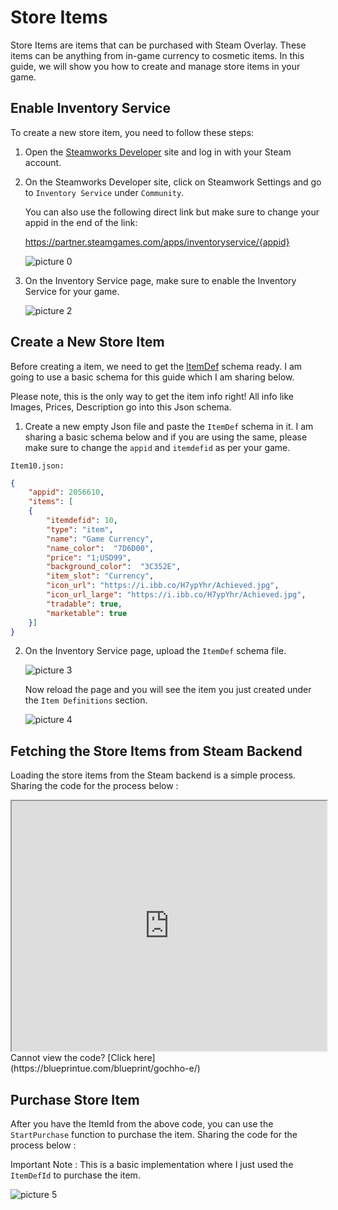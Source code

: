 # Store Items

Store Items are items that can be purchased with Steam Overlay. These items can be anything from in-game currency to cosmetic items. In this guide, we will show you how to create and manage store items in your game.

## Enable Inventory Service

To create a new store item, you need to follow these steps:

1. Open the [Steamworks Developer](https://partner.steamgames.com/apps) site and log in with your Steam account.

2. On the Steamworks Developer site, click on Steamwork Settings and go to `Inventory Service` under `Community`.

    You can also use the following direct link but make sure to change your appid in the end of the link:
    
    https://partner.steamgames.com/apps/inventoryservice/{appid}
    
    ![picture 0](../../../images/64545f6116daf105ac88bc9bfb0d67b45965933cd1b2093eb30c58f53ba16e63.png) 


3. On the Inventory Service page, make sure to enable the Inventory Service for your game.

    ![picture 2](../../../images/6ac05f052f771b40ecee31f839c725ac9e6b00eb34011d47750b70b1f4759fae.png)


## Create a New Store Item

Before creating a item, we need to get the [ItemDef](https://partner.steamgames.com/doc/features/inventory/schema) schema ready. I am going to use a basic schema for this guide which I am sharing below. 

Please note, this is the only way to get the item info right! All info like Images, Prices, Description go into this Json schema.

1. Create a new empty Json file and paste the `ItemDef` schema in it. I am sharing a basic schema below and if you are using the same, please make sure to change the `appid` and `itemdefid` as per your game.

`Item10.json:`

```json     
{
	"appid": 2056610,
	"items": [
	{
		"itemdefid": 10,
		"type": "item",
		"name": "Game Currency",
		"name_color":  "7D6D00",
		"price": "1;USD99",
		"background_color":  "3C352E",
		"item_slot": "Currency",
		"icon_url": "https://i.ibb.co/H7ypYhr/Achieved.jpg",
		"icon_url_large": "https://i.ibb.co/H7ypYhr/Achieved.jpg",
		"tradable": true,
		"marketable": true
	}]
}
```

2. On the Inventory Service page, upload the `ItemDef` schema file.

    ![picture 3](../../../images/a19cd1bb5ef8ac3557d48a2bb7104cdcd7a25f9bade2578c5e3c9888ba4a6b13.png)

    
    Now reload the page and you will see the item you just created under the `Item Definitions` section.

    ![picture 4](../../../images/bf34050b0974d290f575985cf57791c244b1cadc7e0b302edbafcc12ca94de0c.png)  


## Fetching the Store Items from Steam Backend

Loading the store items from the Steam backend is a simple process. Sharing the code for the process below :

<iframe src="https://blueprintue.com/render/0m0dm7xp/" scrolling="no" allowfullscreen width="100%" height="400px"></iframe>
Cannot view the code? [Click here](https://blueprintue.com/blueprint/gochho-e/)

## Purchase Store Item

After you have the ItemId from the above code, you can use the `StartPurchase` function to purchase the item. Sharing the code for the process below :

Important Note : This is a basic implementation where I just used the `ItemDefId` to purchase the item.

![picture 5](../../../images/b1af2dbd7e376e73d3b1367b5dfa4a2539c7d127ee7c35dfb06398387a5e5c27.png)  
